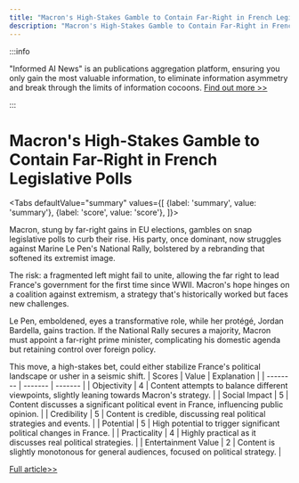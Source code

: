 ```yaml
---
title: "Macron's High-Stakes Gamble to Contain Far-Right in French Legislative Polls"
description: "Macron's High-Stakes Gamble to Contain Far-Right in French Legislative Polls"
---
```



:::info

"Informed AI News" is an publications aggregation platform, ensuring you only gain the most valuable information, to eliminate information asymmetry and break through the limits of information cocoons.  [Find out more >>](/)

:::

# Macron's High-Stakes Gamble to Contain Far-Right in French Legislative Polls


<Tabs
	defaultValue="summary"
	values={[
	{label: 'summary', value: 'summary'},
	{label: 'score', value: 'score'},
]}>
<TabItem value="summary">


Macron, stung by far-right gains in EU elections, gambles on snap legislative polls to curb their rise. His party, once dominant, now struggles against Marine Le Pen's National Rally, bolstered by a rebranding that softened its extremist image.

The risk: a fragmented left might fail to unite, allowing the far right to lead France's government for the first time since WWII. Macron's hope hinges on a coalition against extremism, a strategy that's historically worked but faces new challenges.

Le Pen, emboldened, eyes a transformative role, while her protégé, Jordan Bardella, gains traction. If the National Rally secures a majority, Macron must appoint a far-right prime minister, complicating his domestic agenda but retaining control over foreign policy.

This move, a high-stakes bet, could either stabilize France's political landscape or usher in a seismic shift.
</TabItem>
<TabItem value="score">
	| Scores     | Value   | Explanation |
	| -------- | ------- | ------- |
	| Objectivity  | 4    | Content attempts to balance different viewpoints, slightly leaning towards Macron's strategy.    |
	| Social Impact | 5     | Content discusses a significant political event in France, influencing public opinion.    |
	| Credibility    | 5    | Content is credible, discussing real political strategies and events.    |
	| Potential    | 5    | High potential to trigger significant political changes in France.    |
	| Practicality    | 4    | Highly practical as it discusses real political strategies.    |
	| Entertainment Value    | 2    | Content is slightly monotonous for general audiences, focused on political strategy.    |
</TabItem>
</Tabs>

[Full article>>](https://apnews.com/article/macron-snap-election-france-eu-le-pen-459e4f6e48c39611b37d90474beeab71)
